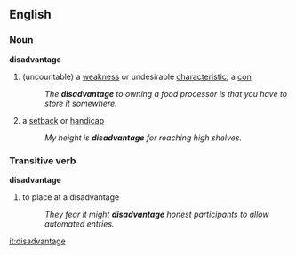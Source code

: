 ==English==
===Noun===
'''disadvantage'''
#(uncountable) a [[weakness]] or undesirable [[characteristic]]; a [[con]]
#:''The '''disadvantage''' to owning a food processor is that you have to store it somewhere.''
#a [[setback]] or [[handicap]]
#:''My height is '''disadvantage''' for reaching high shelves.''

===Transitive verb===
'''disadvantage'''
#to place at a disadvantage
#:''They fear it might '''disadvantage''' honest participants to allow automated entries.''

[[it:disadvantage]]